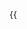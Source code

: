 <includeonly>{{</includeonly><noinclude>
{{doc}}
[[Category:Formatting templates|{{PAGENAME}}]]</noinclude>